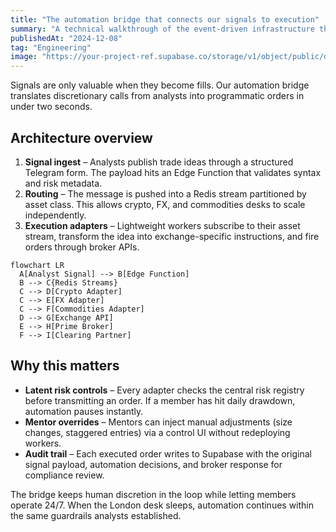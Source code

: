 ```yaml
---
title: "The automation bridge that connects our signals to execution"
summary: "A technical walkthrough of the event-driven infrastructure that turns trading calls into orders across exchanges."
publishedAt: "2024-12-08"
tag: "Engineering"
image: "https://your-project-ref.supabase.co/storage/v1/object/public/dynamic-capital/images/projects/liquidity-desk/cover-02.jpg"
---
```


Signals are only valuable when they become fills. Our automation bridge translates discretionary calls from analysts into programmatic orders in under two seconds.

## Architecture overview

1. **Signal ingest** – Analysts publish trade ideas through a structured Telegram form. The payload hits an Edge Function that validates syntax and risk metadata.
2. **Routing** – The message is pushed into a Redis stream partitioned by asset class. This allows crypto, FX, and commodities desks to scale independently.
3. **Execution adapters** – Lightweight workers subscribe to their asset stream, transform the idea into exchange-specific instructions, and fire orders through broker APIs.

```mermaid
flowchart LR
  A[Analyst Signal] --> B[Edge Function]
  B --> C{Redis Streams}
  C --> D[Crypto Adapter]
  C --> E[FX Adapter]
  C --> F[Commodities Adapter]
  D --> G[Exchange API]
  E --> H[Prime Broker]
  F --> I[Clearing Partner]
```

## Why this matters

- **Latent risk controls** – Every adapter checks the central risk registry before transmitting an order. If a member has hit daily drawdown, automation pauses instantly.
- **Mentor overrides** – Mentors can inject manual adjustments (size changes, staggered entries) via a control UI without redeploying workers.
- **Audit trail** – Each executed order writes to Supabase with the original signal payload, automation decisions, and broker response for compliance review.

The bridge keeps human discretion in the loop while letting members operate 24/7. When the London desk sleeps, automation continues within the same guardrails analysts established.
